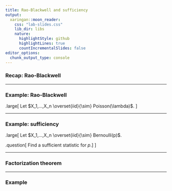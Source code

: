 ```yaml
---
title: Rao-Blackwell and sufficiency
output:
  xaringan::moon_reader:
    css: "lab-slides.css"
    lib_dir: libs
    nature:
      highlightStyle: github
      highlightLines: true
      countIncrementalSlides: false
editor_options: 
  chunk_output_type: console
---
```


### Recap: Rao-Blackwell

---

### Example: Rao-Blackwell

.large[
Let $X_1,...,X_n \overset{iid}{\sim} Poisson(\lambda)$. 
]

---

### Example: sufficiency

.large[
Let $X_1,...,X_n \overset{iid}{\sim} Bernoulli(p)$.

.question[
Find a sufficient statistic for $p$.
]
]

---

### Factorization theorem

---

### Example
